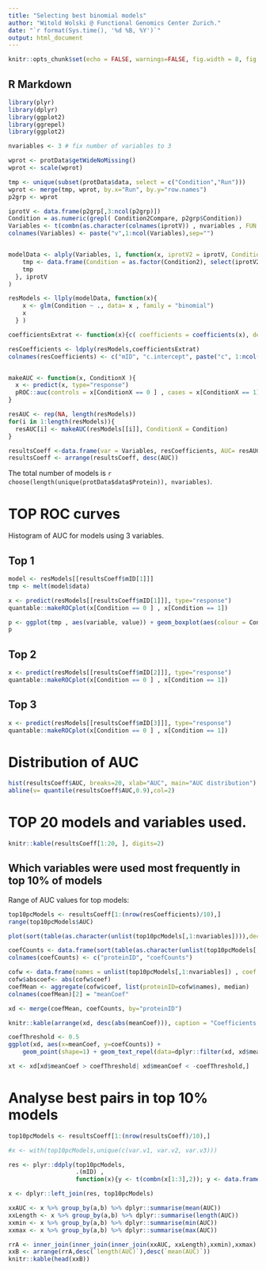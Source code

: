 ```yaml
---
title: "Selecting best binomial models"
author: "Witold Wolski @ Functional Genomics Center Zurich."
date: "`r format(Sys.time(), '%d %B, %Y')`"
output: html_document
---
```


```r
knitr::opts_chunk$set(echo = FALSE, warnings=FALSE, fig.width = 8, fig.height = 8, message = FALSE)
```

## R Markdown


```r
library(plyr)
library(dplyr)
library(ggplot2)
library(ggrepel)
library(ggplot2)

nvariables <- 3 # fix number of variables to 3

wprot <- protData$getWideNoMissing()
wprot <- scale(wprot)

tmp <- unique(subset(protData$data, select = c("Condition","Run")))
wprot <- merge(tmp, wprot, by.x="Run", by.y="row.names")
p2grp <- wprot

iprotV <- data.frame(p2grp[,3:ncol(p2grp)])
Condition = as.numeric(grepl( Condition2Compare, p2grp$Condition))
Variables <- t(combn(as.character(colnames(iprotV)) , nvariables , FUN = NULL, simplify = TRUE ))
colnames(Variables) <- paste("v",1:ncol(Variables),sep="")


modelData <- alply(Variables, 1, function(x, iprotV2 = iprotV, Condition2 = Condition){
    tmp <- data.frame(Condition = as.factor(Condition2), select(iprotV2, x))
    tmp
  }, iprotV
)

resModels <- llply(modelData, function(x){
    x <- glm(Condition ~ ., data= x , family = "binomial")
    x
  } )

coefficientsExtrat <- function(x){c( coefficients = coefficients(x), deviance = deviance(x) )}

resCoefficients <- ldply(resModels,coefficientsExtrat)
colnames(resCoefficients) <- c("mID", "c.intercept", paste("c", 1:ncol(Variables), sep=""), "deviance")


makeAUC <- function(x, ConditionX ){
  x <- predict(x, type="response")
  pROC::auc(controls = x[ConditionX == 0 ] , cases = x[ConditionX == 1])
}

resAUC <- rep(NA, length(resModels))
for(i in 1:length(resModels)){
  resAUC[i] <- makeAUC(resModels[[i]], ConditionX = Condition)
}

resultsCoeff <-data.frame(var = Variables, resCoefficients, AUC= resAUC )
resultsCoeff <- arrange(resultsCoeff, desc(AUC))
```

The total number of models is `r choose(length(unique(protData$data$Protein)), nvariables)`.

# TOP ROC curves

Histogram of AUC for models using 3 variables.


## Top 1

```r

model <- resModels[[resultsCoeff$mID[1]]]
tmp <- melt(model$data)

x <- predict(resModels[[resultsCoeff$mID[1]]], type="response")
quantable::makeROCplot(x[Condition == 0 ] , x[Condition == 1])

```

```r
p <- ggplot(tmp , aes(variable, value)) + geom_boxplot(aes(colour = Condition)) + geom_jitter(width = 0.2,aes(colour = Condition))
p
```


## Top 2

```r

x <- predict(resModels[[resultsCoeff$mID[2]]], type="response")
quantable::makeROCplot(x[Condition == 0 ] , x[Condition == 1])

```

## Top 3


```r
x <- predict(resModels[[resultsCoeff$mID[3]]], type="response")
quantable::makeROCplot(x[Condition == 0 ] , x[Condition == 1])

```

# Distribution of AUC

```r
hist(resultsCoeff$AUC, breaks=20, xlab="AUC", main="AUC distribution")
abline(v= quantile(resultsCoeff$AUC,0.9),col=2)

```

# TOP 20 models and variables used.


```r
knitr::kable(resultsCoeff[1:20, ], digits=2)

```

## Which variables were used most frequently in top 10% of models

Range of AUC values for top models:

```r
top10pcModels <- resultsCoeff[1:(nrow(resCoefficients)/10),]
range(top10pcModels$AUC)
```

```r
plot(sort(table(as.character(unlist(top10pcModels[,1:nvariables]))),decreasing = T)[1:25],las=2,ylab="# of models")

coefCounts <- data.frame(sort(table(as.character(unlist(top10pcModels[,1:nvariables]))),decreasing = T))
colnames(coefCounts) <- c("proteinID", "coefCounts")

cofw <- data.frame(names = unlist(top10pcModels[,1:nvariables]) , coef = unlist(top10pcModels[,(nvariables+3):(nvariables+2+nvariables)]))
cofw$abscoef<- abs(cofw$coef)
coefMean <- aggregate(cofw$coef, list(proteinID=cofw$names), median)
colnames(coefMean)[2] = "meanCoef"

xd <- merge(coefMean, coefCounts, by="proteinID")
```

```r
knitr::kable(arrange(xd, desc(abs(meanCoef))), caption = "Coefficients sorted by absolute size in top 10% of models.")
```



```r
coefThreshold <- 0.5
ggplot(xd, aes(x=meanCoef, y=coefCounts)) +
    geom_point(shape=1) + geom_text_repel(data=dplyr::filter(xd, xd$meanCoef > coefThreshold | xd$meanCoef  < -coefThreshold ), aes(label=proteinID))

xt <- xd[xd$meanCoef > coefThreshold| xd$meanCoef < -coefThreshold,]

```


# Analyse best pairs in top 10% models

```r
top10pcModels <- resultsCoeff[1:(nrow(resultsCoeff)/10),]

#x <- with(top10pcModels,unique(c(var.v1, var.v2, var.v3)))

res <- plyr::ddply(top10pcModels,
                   .(mID) ,
                   function(x){y <- t(combn(x[1:3],2)); y <- data.frame(a = unlist(y[,1]), b=unlist(y[,2]));y } )

x <- dplyr::left_join(res, top10pcModels)
```


```r
xxAUC <- x %>% group_by(a,b) %>% dplyr::summarise(mean(AUC))
xxLength <- x %>% group_by(a,b) %>% dplyr::summarise(length(AUC))
xxmin <- x %>% group_by(a,b) %>% dplyr::summarise(min(AUC))
xxmax <- x %>% group_by(a,b) %>% dplyr::summarise(max(AUC))

rrA <- inner_join(inner_join(inner_join(xxAUC, xxLength),xxmin),xxmax)
xxB <- arrange(rrA,desc(`length(AUC)`),desc(`mean(AUC)`))
knitr::kable(head(xxB))

```






